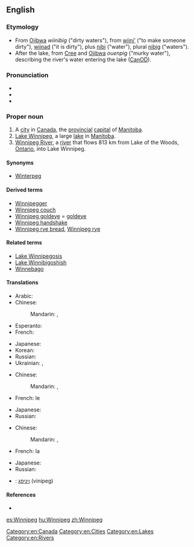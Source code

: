 {{wikipedia|Winnipeg, Manitoba}}
==English==

===Etymology===
* From [[Ojibwa]] ''wiinibig'' ("dirty waters"), from [[wiini'|wiini’]] ("to make someone dirty"), [[wiinad]] ("it is dirty"), plus [[nibi]] ("water"), plural [[nibi|nibig]] ("waters").
* After the lake, from [[Cree]] and [[Ojibwa]] ''ouenpig'' ("murky water"), describing the river's water entering the lake ([[CanOD]]).

===Pronunciation===
* {{IPA|/ˈwɪnəˈpɛɡ/}}
* {{hyphenation|Win|ni|peg}}
* {{audio|en-ca-Winnipeg.ogg|Audio (CA)}}

===Proper noun===
{{en-proper noun}}

# A [[city]] in [[Canada]],  the [[provincial]] [[capital]] of [[Manitoba]].
# [[Lake Winnipeg]], a large [[lake]] in [[Manitoba]].
# [[Winnipeg River]], a [[river]] that flows 813 km from Lake of the Woods, [[Ontario]], into Lake Winnipeg.

====Synonyms====
* [[Winterpeg]] {{qualifier|jocular}}

====Derived terms====
* [[Winnipegger]]
* [[Winnipeg couch]]
* [[Winnipeg goldeye]] = [[goldeye]]
* [[Winnipeg handshake]]
* [[Winnipeg rye bread]], [[Winnipeg rye]]

====Related terms====
* [[Lake Winnipegosis]]
* [[Lake Winnibigoshish]]
* [[Winnebago]]

====Translations====
{{trans-top|capital of Manitoba}}
* Arabic: {{t|ar|وينيبيغ|m|tr=winipiigh|sc=Arab}}
* Chinese:
*: Mandarin: {{t|zh|溫尼伯|sc=Hani}}, {{t|zh|温尼伯|tr=Wēnníbó|sc=Hani}}
* Esperanto: {{t|eo|Vinipego|xs=Esperanto}}
* French: {{t-|fr|Winnipeg}}
{{trans-mid}}
* Japanese: {{t-|ja|ウィニペグ|tr=Winipegu}}
* Korean: {{t|ko|위니펙|tr=Winipek|sc=Kore}}
* Russian: {{t|ru|Виннипег|m|tr=Vínnipeg}}
* Ukrainian: {{t-|uk|Вінніпег|m|tr=Vinnipeh|xs=Ukrainian}}, {{t-|uk|Вінніпеґ|m|tr=Vinnipeg|xs=Ukrainian}}
{{trans-bottom}}

{{trans-top|lake}}
* Chinese:
*: Mandarin: {{t|zh|溫尼伯湖|sc=Hani}}, {{t|zh|温尼伯湖|tr=Wēnníbó Hú|sc=Hani}}
* French: le {{t-|fr|lac Winnipeg|m}}
{{trans-mid}}
* Japanese: {{t-|ja|ウィニペグ湖|tr=Winipegu-ko}}
* Russian: {{t|ru|Виннипег|m|tr=Vínnipeg}}
{{trans-bottom}}

{{trans-top|river}}
* Chinese:
*: Mandarin: {{t|zh|溫尼伯河|sc=Hani}}, {{t|zh|温尼伯河|tr=Wēnníbó Hé|sc=Hani}}
* French: la {{t-|fr|rivière Winnipeg|f}}
{{trans-mid}}
* Japanese: {{t|ja|ウィニペグ川|tr=Winipegu-gawa|sc=Jpan}}
* Russian: {{t|ru|Виннипег|m|tr=Vínnipeg}}
{{trans-bottom}}

{{checktrans-top}}
* {{ttbc|he}}: [[ויניפג]]  (vinipeg)
{{trans-mid}}
{{trans-bottom}}

====References====
* {{R:Canadian Oxford 2004}}

[[Category:en:Canada]]
[[Category:en:Cities]]
[[Category:en:Lakes]]
[[Category:en:Rivers]]

[[es:Winnipeg]]
[[hu:Winnipeg]]
[[zh:Winnipeg]]